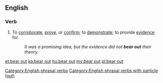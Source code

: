 ==English==

===Verb===
{{en-verb|head=[[bear]] [[out]]|bears out|bearing out|bore out|borne out}}
# {{context|transitive|lang=en}} To [[corroborate]], [[prove]], or [[confirm]]; to [[demonstrate]]; to provide [[evidence]] for.
#: ''It was a promising idea, but the evidence did not '''bear out''' their theory.''
[[Category:English phrasal verbs]]
[[Category:English phrasal verbs with particle (out)]]

[[et:bear out]]
[[ka:bear out]]
[[hu:bear out]]
[[my:bear out]]
[[pl:bear out]]